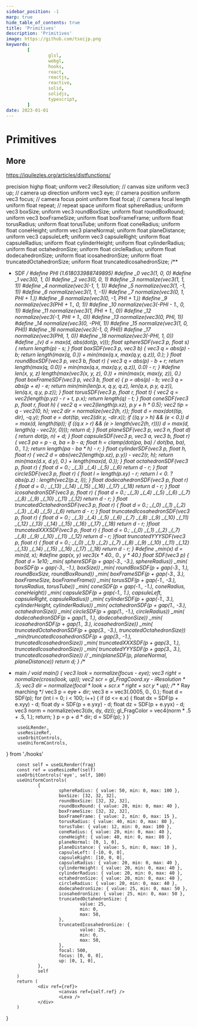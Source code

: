 ```yaml
---
sidebar_position: -1
marp: true
hide_table_of_contents: true
title: 'Primitives'
description: 'Primitives'
image: https://github.com/tseijp.png
keywords:
        [
                glsl,
                webgl,
                hooks,
                react,
                reactjs,
                reactive,
                solid,
                solidjs,
                typescript,
        ]
date: 2023-01-01
---
```


# Primitives

<Canvas />

## More

https://iquilezles.org/articles/distfunctions/

precision highp float;
uniform vec2 iResolution; // canvas size
uniform vec3 up;          // camera up direction
uniform vec3 eye;         // camera position
uniform vec3 focus;       // camera focus point
uniform float focal;      // camera focal length
uniform float repeat;     // repeat space
uniform float sphereRadius;
uniform vec3 boxSize;
uniform vec3 roundBoxSize;
uniform float roundBoxRound;
uniform vec3 boxFrameSize;
uniform float boxFrameFrame;
uniform float torusRadius;
uniform float torusTube;
uniform float coneRadius;
uniform float coneHeight;
uniform vec3 planeNormal;
uniform float planeDistance;
uniform vec3 capsuleLeft;
uniform vec3 capsuleRight;
uniform float capsuleRadius;
uniform float cylinderHeight;
uniform float cylinderRadius;
uniform float octahedronSize;
uniform float circleRadius;
uniform float dodecahedronSize;
uniform float icosahedronSize;
uniform float truncatedOctahedronSize;
uniform float truncatedIcosahedronSize;
/**
 * SDF
 */
#define PHI (1.618033988749895)
#define _0 vec3(1, 0, 0)
#define _1 vec3(0, 1, 0)
#define _2 vec3(0, 0, 1)
#define _3 normalize(vec3(1, 1, 1))
#define _4 normalize(vec3(-1, 1, 1))
#define _5 normalize(vec3(1, -1, 1))
#define _6 normalize(vec3(1, 1, -1))
#define _7 normalize(vec3(0, 1, PHI + 1.))
#define _8 normalize(vec3(0, -1, PHI + 1.))
#define _9 normalize(vec3(PHI + 1., 0, 1))
#define _10 normalize(vec3(-PHI - 1., 0, 1))
#define _11 normalize(vec3(1, PHI + 1., 0))
#define _12 normalize(vec3(-1, PHI + 1., 0))
#define _13 normalize(vec3(0, PHI, 1))
#define _14 normalize(vec3(0, -PHI, 1))
#define _15 normalize(vec3(1, 0, PHI))
#define _16 normalize(vec3(-1, 0, PHI))
#define _17 normalize(vec3(PHI, 1, 0))
#define _18 normalize(vec3(-PHI, 1, 0))
#define _(v) d = max(d, abs(dot(p, v)));
float sphereSDF(vec3 p, float s) {
        return length(p) - s;
}
float boxSDF(vec3 p, vec3 b) {
        vec3 q = abs(p) - b;
        return length(max(q, 0.)) + min(max(q.x, max(q.y, q.z)), 0.);
}
float roundBoxSDF(vec3 p, vec3 b, float r) {
        vec3 q = abs(p) - b + r;
        return length(max(q, 0.0)) + min(max(q.x, max(q.y, q.z)), 0.0) - r;
}
#define len(x, y, z) length(max(vec3(x, y, z), 0.)) + min(max(x, max(y, z)), 0.)
float boxFrameSDF(vec3 p, vec3 b, float e) {
        p = abs(p) - b;
        vec3 q = abs(p + e) - e;
        return min(min(len(p.x, q.y, q.z), len(q.x, p.y, q.z)), len(q.x, q.y, p.z));
}
float torusSDF(vec3 p, float r, float t) {
        vec2 q = vec2(length(p.yz) - r + t, p.x);
        return length(q) - t;
}
float coneSDF(vec3 p, float r, float h) {
	vec2 q = vec2(length(p.xz), p.y + h * 0.5);
	vec2 tip = q - vec2(0, h);
	vec2 dir = normalize(vec2(h, r));
	float d = max(dot(tip, dir), -q.y);
	float e = dot(tip, vec2(dir.y, -dir.x));
	if ((q.y > h) && (e < 0.)) d = max(d, length(tip));
	if ((q.x > r) && (e > length(vec2(h, r))))
		d = max(d, length(q - vec2(r, 0)));
	return d;
}
float planeSDF(vec3 p, vec3 n, float d) {
	return dot(p, n) + d;
}
float capsuleSDF(vec3 p, vec3 a, vec3 b, float r) {
        vec3 pa = p - a, ba = b - a;
        float h = clamp(dot(pa, ba) / dot(ba, ba), 0., 1.);
        return length(pa - ba * h) - r;
}
float cylinderSDF(vec3 p, float h, float r) {
        vec2 d = abs(vec2(length(p.xz), p.y)) - vec2(r, h);
        return min(max(d.x, d.y), 0.) + length(max(d, 0.));
}
float octahedronSDF(vec3 p, float r) {
        float d = 0.;
        _(_3) _(_4) _(_5) _(_6)
        return d - r;
}
float circleSDF(vec3 p, float r) {
        float l = length(p.xy) - r;
	return l < 0. ? abs(p.z) : length(vec2(p.z, l));
}
float dodecahedronSDF(vec3 p, float r) {
        float d = 0.;
        _(_13) _(_14) _(_15) _(_16)
        _(_17) _(_18)
        return d - r;
}
float icosahedronSDF(vec3 p, float r) {
        float d = 0.;
        _(_3) _(_4) _(_5) _(_6)
        _(_7) _(_8) _(_9) _(_10)
        _(_11) _(_12)
        return d - r;
}
float truncatedOctahedronSDF(vec3 p, float r) {
        float d = 0.;
        _(_0) _(_1) _(_2)
        _(_3) _(_4) _(_5) _(_6)
        return d - r;
}
float truncatedIcosahedronSDF(vec3 p, float r) {
        float d = 0.;
        _(_3) _(_4) _(_5) _(_6)
        _(_7) _(_8) _(_9) _(_10)
        _(_11) _(_12) _(_13) _(_14)
        _(_15) _(_16) _(_17) _(_18)
        return d - r;
}float truncatedXXXSDF(vec3 p, float r) {
        float d = 0.;
        _(_0) _(_1) _(_2)
        _(_7) _(_8) _(_9) _(_10) _(_11) _(_12)
        return d - r;
}float truncatedYYYSDF(vec3 p, float r) {
        float d = 0.;
        _(_0) _(_1) _(_2)
        _(_7) _(_8) _(_9) _(_10) _(_11) _(_12)
        _(_13) _(_14) _(_15) _(_16) _(_17) _(_18)
        return d - r;
}
#define _min(x) d = min(d, x);
#define gap(x, y) vec3(x * 40., 0., y * 40.)
float SDF(vec3 p) {
        float d = 1e10;
        _min(              sphereSDF(p + gap(-3., -3.), sphereRadius))
        _min(                 boxSDF(p + gap(-3., -1.), boxSize))
        _min(            roundBoxSDF(p + gap(-3., 1.), roundBoxSize, roundBoxRound))
        _min(            boxFrameSDF(p + gap(-3., 3.), boxFrameSize, boxFrameFrame))
        _min(               torusSDF(p + gap(-1., -3.), torusRadius, torusTube))
        _min(                coneSDF(p + gap(-1., -1.), coneRadius, coneHeight))
        _min(             capsuleSDF(p + gap(-1., 1.), capsuleLeft, capsuleRight, capsuleRadius))
        _min(            cylinderSDF(p + gap(-1., 3.), cylinderHeight, cylinderRadius))
        _min(          octahedronSDF(p + gap(1., -3.), octahedronSize))
        _min(              circleSDF(p + gap(1., -1.), circleRadius))
        _min(        dodecahedronSDF(p + gap(1., 1.), dodecahedronSize))
        _min(         icosahedronSDF(p + gap(1., 3.), icosahedronSize))
        _min( truncatedOctahedronSDF(p + gap(3., -3.), truncatedOctahedronSize))
        _min(truncatedIcosahedronSDF(p + gap(3., -1.), truncatedIcosahedronSize))
        _min(        truncatedXXXSDF(p + gap(3., 1.), truncatedIcosahedronSize))
        _min(        truncatedYYYSDF(p + gap(3., 3.), truncatedIcosahedronSize))
        // _min(planeSDF(p, planeNormal, planeDistance))
        return d;
}
/**
 * main
 */
void main() {
        vec3 look = normalize(focus - eye);
        vec3 right = normalize(cross(look, up));
        vec2 scr = gl_FragCoord.xy - iResolution * .5;
        vec3 dir = normalize(focal * look + scr.x * right + scr.y * up);
        /**
         * Ray marching
         */
        vec3 p = eye + dir;
        vec3 e = vec3(.0005, 0., 0.);
        float d = SDF(p);
        for (int i = 0; i < 100; i++) {
                if (d <= e.x) {
                        float dx = SDF(p + e.xyy) - d;
                        float dy = SDF(p + e.yxy) - d;
                        float dz = SDF(p + e.yyx) - d;
                        vec3 norm = normalize(vec3(dx, dy, dz));
                        gl_FragColor = vec4(norm * .5 + .5, 1.);
                        return;
                }
                p = p + d * dir;
                d = SDF(p);
        }
}`

        useGLRender,
        useResizeRef,
        useOrbitControls,
        useUniformControls,
} from './hooks'

        const self = useGLRender(frag)
        const ref = useResizeRef(self)
        useOrbitControls('eye', self, 100)
        useUniformControls(
                {
                        sphereRadius: { value: 50, min: 0, max: 100 },
                        boxSize: [32, 32, 32],
                        roundBoxSize: [32, 32, 32],
                        roundBoxRound: { value: 20, min: 0, max: 40 },
                        boxFrameSize: [32, 32, 32],
                        boxFrameFrame: { value: 2, min: 0, max: 15 },
                        torusRadius: { value: 40, min: 0, max: 80 },
                        torusTube: { value: 12, min: 0, max: 100 },
                        coneRadius: { value: 20, min: 0, max: 40 },
                        coneHeight: { value: 40, min: 0, max: 80 },
                        planeNormal: [0, 1, 0],
                        planeDistance: { value: 5, min: 0, max: 10 },
                        capsuleLeft: [-10, 0, 0],
                        capsuleRight: [10, 0, 0],
                        capsuleRadius: { value: 20, min: 0, max: 40 },
                        cylinderHeight: { value: 20, min: 0, max: 40 },
                        cylinderRadius: { value: 20, min: 0, max: 40 },
                        octahedronSize: { value: 20, min: 0, max: 40 },
                        circleRadius: { value: 20, min: 0, max: 40 },
                        dodecahedronSize: { value: 25, min: 0, max: 50 },
                        icosahedronSize: { value: 25, min: 0, max: 50 },
                        truncatedOctahedronSize: {
                                value: 25,
                                min: 0,
                                max: 50,
                        },
                        truncatedIcosahedronSize: {
                                value: 25,
                                min: 0,
                                max: 50,
                        },
                        focal: 500,
                        focus: [0, 0, 0],
                        up: [0, 1, 0],
                },
                self
        )
        return (
                <div ref={ref}>
                        <canvas ref={self.ref} />
                        <Leva />
                </div>
        )
}
